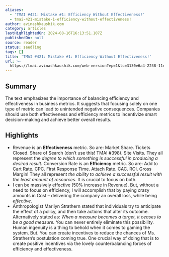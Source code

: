 ```yaml
---
aliases:
  - 'TMAI #421: Mistake #1: Efficiency Without Effectiveness!'
  - tmai-421-mistake-1-efficiency-without-effectiveness!
author: avinashkaushik.com
category: articles
lastHighlightedOn: 2024-08-16T16:13:51.107Z
publishedOn: null
source: reader
status: seedling
tags: []
title: 'TMAI #421: Mistake #1: Efficiency Without Effectiveness!'
url: >-
  https://tmai.avinashkaushik.com/web-version?ep=1&lc=3130e6a4-2238-11ee-9e85-fb91de59307b&p=3ef5ef18-5adc-11ef-93b6-5fbda1b2b5ae&pt=campaign&t=1723713690&s=b56e29e61c49d5157a43097521e91ac98e6bee91d6d6785310aa888c9cf8d728
---
```

## Summary

The text emphasizes the importance of balancing efficiency and effectiveness in business metrics. It suggests that focusing solely on one type of metric can lead to unintended negative consequences. Companies should use both effectiveness and efficiency metrics to incentivize smart decision-making and achieve better overall results.

## Highlights

- Revenue is an **Effectiveness** metric.
  So are: Market Share. Tickets Closed. Share of Search (don’t use this! TMAI #398). Site Visits.
  They all represent the _degree to which something is successful in producing a desired result._
  Conversion Rate is an **Efficiency** metric.
  So are: Add to Cart Rate. CPC. First Response Time. Attach Rate. CAC. ROI. Gross Margin!
  They all represent _the ability to achieve a successful result with the least amount of resources_.
  It is crucial to focus on both.
- I can be massively effective (50% increase in Revenue). But, without a need to focus on efficiency, I will accomplish that by paying crazy amounts in Cost – delivering the company an overall loss, while being _effective_.
- Anthropologist Marilyn Strathern stated that individuals try to anticipate the effect of a policy, and then take actions that alter its outcome. Alternatively stated as:
  _When a measure becomes a target, it ceases to be a good measure._
  You can never entirely eliminate this possibility. Human ingenuity is a thing to behold when it comes to gaming the system.
  But. You can create incentives to reduce the chances of Ms. Strathern’s postulation coming true. One crucial way of doing that is to create positive incentives via the lovely counterbalancing forces of efficiency and effectiveness.
